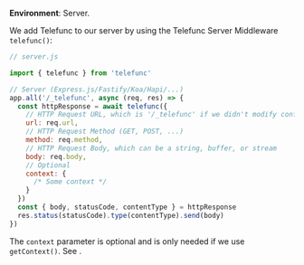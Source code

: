 
**Environment**: Server.

We add Telefunc to our server by using the Telefunc Server Middleware `telefunc()`:

```js
// server.js

import { telefunc } from 'telefunc'

// Server (Express.js/Fastify/Koa/Hapi/...)
app.all('/_telefunc', async (req, res) => {
  const httpResponse = await telefunc({
    // HTTP Request URL, which is '/_telefunc' if we didn't modify config.telefuncUrl
    url: req.url,
    // HTTP Request Method (GET, POST, ...)
    method: req.method,
    // HTTP Request Body, which can be a string, buffer, or stream
    body: req.body,
    // Optional
    context: {
      /* Some context */
    }
  })
  const { body, statusCode, contentType } = httpResponse
  res.status(statusCode).type(contentType).send(body)
})
```

The `context` parameter is optional and is only needed if we use `getContext()`. See <Link href="/getContext#provide" />.
